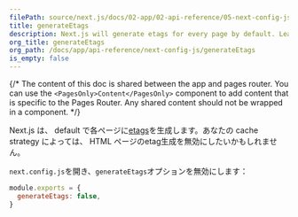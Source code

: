 ```yaml
---
filePath: source/next.js/docs/02-app/02-api-reference/05-next-config-js/generateEtags.mdx
title: generateEtags
description: Next.js will generate etags for every page by default. Learn more about how to disable etag generation here.
org_title: generateEtags
org_path: /docs/app/api-reference/next-config-js/generateEtags
is_empty: false
---
```


{/* The content of this doc is shared between the app and pages router. You can use the `<PagesOnly>Content</PagesOnly>` component to add content that is specific to the Pages Router. Any shared content should not be wrapped in a component. */}

 Next.js は、 default で各ページに[etags](https://en.wikipedia.org/wiki/HTTP_ETag)を生成します。あなたの cache strategy によっては、 HTML ページのetag生成を無効にしたいかもしれません。

`next.config.js`を開き、`generateEtags`オプションを無効にします：

```js:next.config.js
module.exports = {
  generateEtags: false,
}
```
